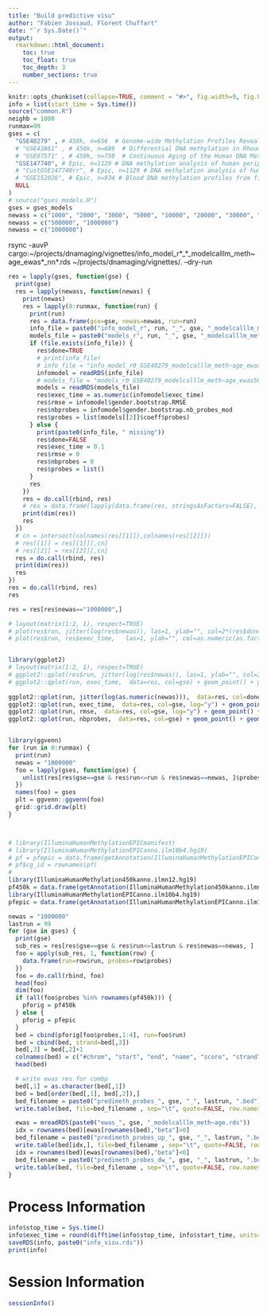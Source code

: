 ---
title: "Build predictive visu"
author: "Fabien Jossaud, Florent Chuffart"
date: "`r Sys.Date()`"
output: 
  rmarkdown::html_document:
    toc: true
    toc_float: true
    toc_depth: 3
    number_sections: true
---



```{r echo=FALSE}
knitr::opts_chunk$set(collapse=TRUE, comment = "#>", fig.width=9, fig.height=6, eval=TRUE, echo=FALSE, results="hide")
info = list(start_time = Sys.time())
source("common.R")
neighb = 1000
runmax=99
gses = c(
  "GSE40279" , # 450k, n=656  # Genome-wide Methylation Profiles Reveal Quantitative Views of Human Aging Rates
  # "GSE42861" , # 450k, n=689  # Differential DNA methylation in Rheumatoid arthritis
  # "GSE87571" , # 450k, n=750  # Continuous Aging of the Human DNA Methylome Throughout the Human Lifespan
  "GSE147740", # Epic, n=1129 # DNA methylation analysis of human peripheral blood mononuclear cell collected in the AIRWAVE study
  # "CustGSE147740rr", # Epic, n=1129 # DNA methylation analysis of human peripheral blood mononuclear cell collected in the AIRWAVE study
  # "GSE152026", # Epic, n=934 # Blood DNA methylation profiles from first episode psychosis patients and controls I
  NULL
)
# source("gses_models.R")
gses = gses_models
newass = c("1000", "2000", "3000", "5000", "10000", "20000", "30000", "50000", "100000", "200000", "300000", "500000")
newass = c("500000", "1000000")
newass = c("1000000")
```

rsync -auvP cargo:~/projects/dnamaging/vignettes/info_model_r*_*_modelcalllm_meth~age_ewas*_nn*.rds ~/projects/dnamaging/vignettes/. --dry-run

```{r}
res = lapply(gses, function(gse) {
  print(gse)
  res = lapply(newass, function(newas) {
    print(newas)
    res = lapply(0:runmax, function(run) {
      print(run)
      res = data.frame(gse=gse, newas=newas, run=run)
      info_file = paste0("info_model_r", run, "_", gse, "_modelcalllm_meth~age_ewas", newas, "_nn", neighb, ".rds")
      models_file = paste0("models_r", run, "_", gse, "_modelcalllm_meth~age_ewas", newas, "_nn", neighb, ".rds")
      if (file.exists(info_file)) {
        res$done=TRUE
        # print(info_file)
        # info_file = "info_model_r0_GSE40279_modelcalllm_meth~age_ewas500000_nn1000.rds"
        infomodel = readRDS(info_file)
        # models_file = "models_r0_GSE40279_modelcalllm_meth~age_ewas500000_nn1000.rds"
        models = readRDS(models_file)
        res$exec_time = as.numeric(infomodel$exec_time)
        res$rmse = infomodel$gender.bootstrap.RMSE
        res$nbprobes = infomodel$gender.bootstrap.nb_probes_mod
        res$probes = list(models[[2]]$coeff$probes)
      } else {
        print(paste0(info_file, " missing"))
        res$done=FALSE
        res$exec_time = 0.1
        res$rmse = 0
        res$nbprobes = 0
        res$probes = list()
      }
      res
    })
    res = do.call(rbind, res)
    # res = data.frame(lapply(data.frame(res, stringsAsFactors=FALSE), unlist), stringsAsFactors=FALSE)
    print(dim(res))
    res
  })
  # cn = intersect(colnames(res[[1]]),colnames(res[[2]]))
  # res[[1]] = res[[1]][,cn]
  # res[[2]] = res[[2]][,cn]
  res = do.call(rbind, res)
  print(dim(res))
  res
})
res = do.call(rbind, res)
res

res = res[res$newas=="1000000",]

# layout(matrix(1:2, 1), respect=TRUE)
# plot(res$run, jitter(log(res$newas)), las=1, ylab="", col=2*(res$done+1))
# plot(res$run, res$exec_time,   las=1, ylab="", col=as.numeric(as.factor(res$gse)), log="y")


library(ggplot2)
# layout(matrix(1:2, 1), respect=TRUE)
# ggplot2::qplot(res$run, jitter(log(res$newas)), las=1, ylab="", col=2*(res$done+1))
# ggplot2::qplot(run, exec_time,  data=res, col=gse) + geom_point() + geom_line()
  
ggplot2::qplot(run, jitter(log(as.numeric(newas))),  data=res, col=done) + geom_point() + geom_line(aes(group=interaction(newas,gse)))
ggplot2::qplot(run, exec_time,  data=res, col=gse, log="y") + geom_point() + geom_line(aes(group=interaction(newas,gse)))
ggplot2::qplot(run, rmse,  data=res, col=gse, log="y") + geom_point() + geom_line(aes(group=interaction(newas,gse)))
ggplot2::qplot(run, nbprobes,  data=res, col=gse) + geom_point() + geom_line(aes(group=interaction(newas,gse)))



```


```{r, results="verbatim"}
library(ggvenn)
for (run in 0:runmax) {
  print(run)
  newas = "1000000"
  foo = lapply(gses, function(gse) {
    unlist(res[res$gse==gse & res$run<=run & res$newas==newas, ]$probes)
  })
  names(foo) = gses
  plt = ggvenn::ggvenn(foo)
  grid::grid.draw(plt)
}



# library(IlluminaHumanMethylationEPICmanifest)
# library(IlluminaHumanMethylationEPICanno.ilm10b4.hg19)
# pf = pfepic = data.frame(getAnnotation(IlluminaHumanMethylationEPICanno.ilm10b4.hg19))
# pf$cg_id = rownames(pf)
#
library(IlluminaHumanMethylation450kanno.ilmn12.hg19)
pf450k = data.frame(getAnnotation(IlluminaHumanMethylation450kanno.ilmn12.hg19))
library(IlluminaHumanMethylationEPICanno.ilm10b4.hg19)
pfepic = data.frame(getAnnotation(IlluminaHumanMethylationEPICanno.ilm10b4.hg19))

newas = "1000000"
lastrun = 99
for (gse in gses) {
  print(gse)
  sub_res = res[res$gse==gse & res$run<=lastrun & res$newas==newas, ]
  foo = apply(sub_res, 1, function(row) {
    data.frame(run=row$run, probes=row$probes)
  })
  foo = do.call(rbind, foo)
  head(foo)
  dim(foo)
  if (all(foo$probes %in% rownames(pf450k))) {
    pforig = pf450k
  } else {
    pforig = pfepic  
  }   
  bed = cbind(pforig[foo$probes,1:4], run=foo$run)
  bed = cbind(bed, strand=bed[,3])
  bed[,3] = bed[,2]+1
  colnames(bed) = c("#chrom", "start", "end", "name", "score", "strand")
  head(bed)

  # write ewas res for combp
  bed[,1] = as.character(bed[,1])
  bed = bed[order(bed[,1], bed[,2]),]
  bed_filename = paste0("predimeth_probes_", gse, "_", lastrun, ".bed")
  write.table(bed, file=bed_filename , sep="\t", quote=FALSE, row.names=FALSE, col.names=TRUE)

  ewas = mreadRDS(paste0("ewas_", gse, "_modelcalllm_meth~age.rds"))
  idx = rownames(bed)[ewas[rownames(bed),"beta"]>0]
  bed_filename = paste0("predimeth_probes_up_", gse, "_", lastrun, ".bed")
  write.table(bed[idx,], file=bed_filename , sep="\t", quote=FALSE, row.names=FALSE, col.names=TRUE)
  idx = rownames(bed)[ewas[rownames(bed),"beta"]<0]
  bed_filename = paste0("predimeth_probes_dw_", gse, "_", lastrun, ".bed")
  write.table(bed, file=bed_filename , sep="\t", quote=FALSE, row.names=FALSE, col.names=TRUE)
}
```



# Process Information 

```{r, results="verbatim"}
info$stop_time = Sys.time()
info$exec_time = round(difftime(info$stop_time, info$start_time, units="mins"),1)
saveRDS(info, paste0("info_visu.rds"))
print(info)
```
# Session Information

```{r, results="verbatim"}
sessionInfo()
```

